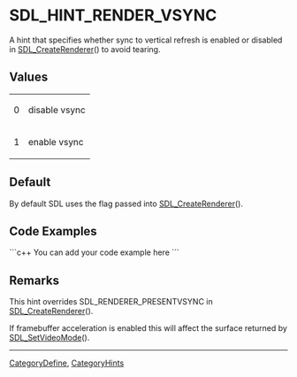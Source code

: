 <!-- pragma section-numbers off -->
<!-- pragma camelcase off -->

= SDL_HINT_RENDER_VSYNC =
A hint that specifies whether sync to vertical refresh is enabled or disabled in [[SDL_CreateRenderer]]() to avoid tearing.


== Values ==
{|
|0
|disable vsync
|-
|1
|enable vsync
|}

== Default ==
By default SDL uses the flag passed into [[SDL_CreateRenderer]]().

== Code Examples ==
```c++
You can add your code example here
```

== Remarks ==
This hint overrides SDL_RENDERER_PRESENTVSYNC in [[SDL_CreateRenderer]]().  

If framebuffer acceleration is enabled this will affect the surface returned by [[SDL_SetVideoMode]]().

----
[[CategoryDefine]], [[CategoryHints]]
